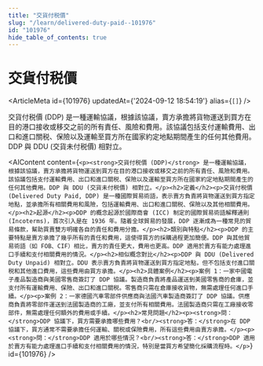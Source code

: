 ```yaml
---
title: "交貨付税價"
slug: "/learn/delivered-duty-paid--101976"
id: "101976"
hide_table_of_contents: true
---
```



# 交貨付税價

<ArticleMeta id={101976} updatedAt={'2024-09-12 18:54:19'} alias={`[]`} />
<div className='border-solid border-b border-t-0 my-4 border-[var(--ifm-color-gray-300)]' />

交貨付税價 (DDP) 是一種運輸協議，根據該協議，賣方承擔將貨物運送到買方在目的港口接收或移交之前的所有責任、風險和費用。該協議包括支付運輸費用、出口和進口關税、保險以及運輸至買方所在國家約定地點期間產生的任何其他費用。DDP 與 DDU (交貨未付税價) 相對立。

<AIContent content={`<p><strong>交貨付税價 (DDP)</strong> 是一種運輸協議，根據該協議，賣方承擔將貨物運送到買方在目的港口接收或移交之前的所有責任、風險和費用。該協議包括支付運輸費用、出口和進口關税、保險以及運輸至買方所在國家約定地點期間產生的任何其他費用。DDP 與 DDU (交貨未付税價) 相對立。</p><h2>定義</h2><p>交貨付税價 (Delivered Duty Paid, DDP) 是一種國際貿易術語，表示賣方負責將貨物運送到買方指定地點，並承擔所有相關費用和風險，包括運輸費用、出口和進口關税、保險以及其他相關費用。</p><h2>起源</h2><p>DDP 的概念起源於國際商會 (ICC) 制定的國際貿易術語解釋通則 (Incoterms)，首次引入是在 1936 年。隨着全球貿易的發展，DDP 逐漸成為一種常見的貿易條款，幫助買賣雙方明確各自的責任和費用分擔。</p><h2>類別與特點</h2><p>DDP 的主要特點是賣方承擔了幾乎所有的責任和費用，這使得買方的採購過程更加簡便。DDP 與其他貿易術語（如 FOB、CIF）相比，賣方的責任更大，費用也更高。DDP 適用於賣方有能力處理進口手續和支付相關費用的情況。</p><h2>相似概念對比</h2><p>DDP 與 DDU (Delivered Duty Unpaid) 相對立。DDU 表示賣方負責將貨物運送到買方指定地點，但不包括支付進口關税和其他進口費用，這些費用由買方承擔。</p><h2>具體案例</h2><p>案例 1：一家中國電子產品製造商與美國零售商簽訂了 DDP 協議。製造商負責將產品運送到美國零售商的倉庫，並支付所有運輸費用、保險、出口和進口關税。零售商只需在倉庫接收貨物，無需處理任何進口手續。</p><p>案例 2：一家德國汽車零部件供應商與法國汽車製造商簽訂了 DDP 協議。供應商負責將零部件運送到法國製造商的工廠，並支付所有相關費用。法國製造商只需在工廠接收零部件，無需處理任何額外的費用或手續。</p><h2>常見問題</h2><p><strong>問：</strong>DDP 協議下，買方需要承擔哪些費用？<br/><strong>答：</strong>在 DDP 協議下，買方通常不需要承擔任何運輸、關税或保險費用，所有這些費用由賣方承擔。</p><p><strong>問：</strong>DDP 適用於哪些情況？<br/><strong>答：</strong>DDP 適用於賣方有能力處理進口手續和支付相關費用的情況，特別是當買方希望簡化採購流程時。</p>`} id={101976} />
